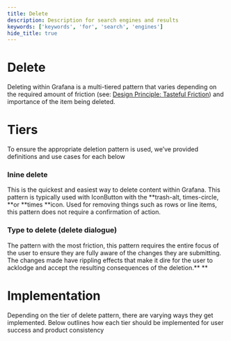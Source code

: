 ```yaml
---
title: Delete
description: Description for search engines and results
keywords: ['keywords', 'for', 'search', 'engines']
hide_title: true
---
```



# Delete <Badge text='draft' color='orange'></Badge>

Deleting within Grafana is a multi-tiered pattern that varies depending on the required amount of friction (see: [Design Principle: Tasteful Friction](https://docs.google.com/document/d/1VlJYFOD-VPbUgzZ5LpspRGwTgW2qIyqiH75QKtRTlGU/edit?usp=sharing)) and importance of the item being deleted.


# Tiers

To ensure the appropriate deletion pattern is used, we’ve provided definitions and use cases for each below

### **Inine delete**

This is the quickest and easiest way to delete content within Grafana. This pattern is typically used with IconButton with the **trash-alt, times-circle, **or **times **icon. Used for removing things such as rows or line items, this pattern does not require a confirmation of action.

### **Type to delete (delete dialogue)**

The pattern with the most friction, this pattern requires the entire focus of the user to ensure they are fully aware of the changes they are submitting. The changes made have rippling effects that make it dire for the user to acklodge and accept the resulting consequences of the deletion.** **


# Implementation

Depending on the tier of delete pattern, there are varying ways they get implemented. Below outlines how each tier should be implemented for user success and product consistency
